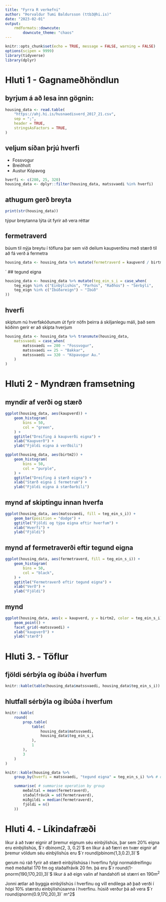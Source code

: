 ```yaml
---
title: "Fyrra R verkefni"
author: "Þorvaldur Tumi Baldursson (ttb3@hi.is)"
date: "2023-02-01"
output: 
    rmdformats::downcute:
        downcute_theme: "chaos"
---
```


```r
knitr::opts_chunk$set(echo = TRUE, message = FALSE, warning = FALSE)
options(scipen = 9999)
library(tidyverse)
library(dplyr)
```

# Hluti 1 - Gagnameðhöndlun

## byrjum á að lesa inn gögnin:
```r
housing_data <- read.table(
    "https://ahj.hi.is/husnaedisverd_2017_21.csv",
    sep = ";",
    header = TRUE,
    stringsAsFactors = TRUE,
)
```
## veljum síðan þrjú hverfi
- Fossvogur
- Breiðholt
- Austur Kópavog
```r
hverfi <- c(280, 25, 320)
housing_data <- dplyr::filter(housing_data, matssvaedi %in% hverfi)
```

## athugum gerð breyta
```r
print(str(housing_data))
```
týpur breytanna lýta út fyrir að vera réttar

## fermetraverd
búum til nýja breytu í töfluna þar sem við deilum kaupverðinu með stærð til að fá verð á fermetra
```r
housing_data <- housing_data %>% mutate(fermetraverd = kaupverd / birtm2)
```
´
## tegund eigna
```r
housing_data <- housing_data %>% mutate(teg_ein_s_i = case_when(
    teg_eign %in% c("Einbýlishús", "Parhús", "Raðhús") ~ "Sérbýli",
    teg_eign %in% c("Íbúðareign") ~ "Íbúð"
))
```

## hverfi
skiptum nú hverfakóðunum út fyrir nöfn þeirra á skiljanlegu máli, 
það sem kóðinn gerir er að skipta hverjum 
```r
housing_data <- housing_data %>% transmute(housing_data,
    matssvaedi = case_when(
        matssvaedi == 280 ~ "Fossvogur",
        matssvaedi == 25 ~ "Bakkar",
        matssvaedi == 320 ~ "Kópavogur Au."
    )
)
```


# Hluti 2 - Myndræn framsetning

## myndir af verði og stærð

```r
ggplot(housing_data, aes(kaupverd)) +
    geom_histogram(
        bins = 50,
        col = "green",
    ) +
    ggtitle("Dreifing á kaupverði eigna") +
    xlab("Kaupverð") +
    ylab("Fjöldi eigna á verðbili")

ggplot(housing_data, aes(birtm2)) +
    geom_histogram(
        bins = 50,
        col = "purple",
    ) +
    ggtitle("Dreifing á stærð eigna") +
    xlab("Stærð eigna í fermetrum") +
    ylab("Fjöldi eigna á stærðarbili")
```

## mynd af skiptingu innan hverfa

```r

ggplot(housing_data, aes(matssvaedi, fill = teg_ein_s_i)) +
    geom_bar(position = "dodge") +
    ggtitle("Fjöldi og týpa eigna eftir hverfum") +
    xlab("Hverfi") +
    ylab("Fjöldi")
```

## mynd af fermetraverði eftir tegund eigna

```r
ggplot(housing_data, aes(fermetraverd, fill = teg_ein_s_i)) +
    geom_histogram(
        bins = 50,
        col = "black",
    ) +
    ggtitle("Fermetraverð eftir tegund eigna") +
    xlab("Verð") +
    ylab("Fjöldi")
```

## mynd 

```r
ggplot(housing_data, aes(x = kaupverd, y = birtm2, color = teg_ein_s_i)) +
    geom_point() +
    facet_grid(~matssvaedi) +
    xlab("kaupverð") +
    ylab("stærð")
```

# Hluti 3. - Töflur

## fjöldi sérbýla og íbúða í hverfum
```r
knitr::kable(table(housing_data$matssvaedi, housing_data$teg_ein_s_i))
```

## hlutfall sérbýla og íbúða í hverfum
```r
knitr::kable(
    round(
        prop.table(
            table(
                housing_data$matssvaedi,
                housing_data$teg_ein_s_i
            ),
            1
        ),
        3
    )
)
```

```r
knitr::kable(housing_data %>%
    group_by(hverfi = matssvaedi, "tegund eigna" = teg_ein_s_i) %>% # our group

    summarise( # summarise operation by group
        meðaltal = mean(fermetraverd),
        staðalfrávik = sd(fermetraverd),
        miðgildi = median(fermetraverd),
        fjöldi = n()
    ))
```

# Hluti 4. - Líkindafræði

líkur á að tvær eignir af þremur eignum séu einbýlishús, þar sem 20% eigna eru einbýlishús, $`r dbinom(2, 3, 0.2)`$ 
en líkur á að færri en tvær eignir af þremur völdum séu einbýlishús eru $`r round(pbinom(1,3,0.2),3)`$


gerum nú ráð fyrir að stærð einbýlishúsa í hverfinu fylgi normaldreifingu með meðaltal 170 fm og staðalfrávik 20 fm. 
þá eru $`r round(1-pnorm(190,170,20),3)`$ líkur á að eign valin af handahófi sé stærri en $190m^2$


Jonni ætlar að byggja einbýlishús í hverfinu og vill endilega að það verði í hópi 10% stærstu einbýlishúsanna í hverfinu. 
húsið verður þá að vera $`r round(qnorm(0.9,170,20),3)` m^2$